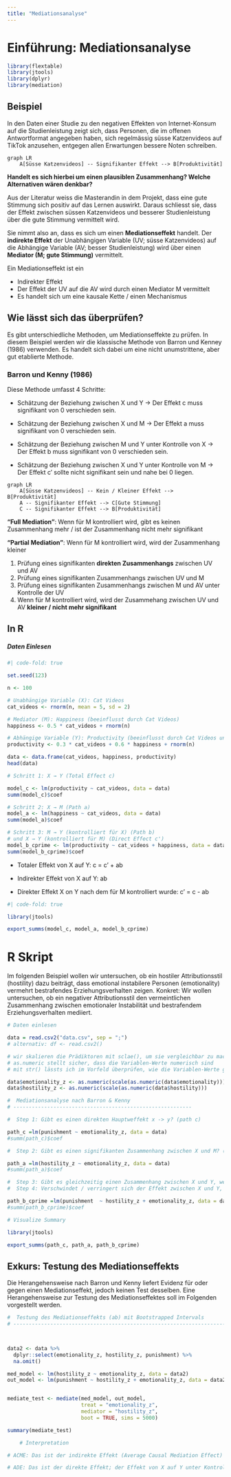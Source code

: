 ```yaml
---
title: "Mediationsanalyse"
---
```


# Einführung: Mediationsanalyse

```r
library(flextable)
library(jtools)
library(dplyr)
library(mediation)
```

## Beispiel

In den Daten einer Studie zu den negativen Effekten von Internet-Konsum auf die Studienleistung zeigt sich, dass Personen, die im offenen Antwortformat angegeben haben, sich regelmässig süsse Katzenvideos auf TikTok anzusehen, entgegen allen Erwartungen bessere Noten schreiben. 



```mermaid
graph LR
    A[Süsse Katzenvideos] -- Signifikanter Effekt --> B[Produktivität]
```


**Handelt es sich hierbei um einen plausiblen Zusammenhang? Welche Alternativen wären denkbar?**

Aus der Literatur weiss die Masterandin in dem Projekt, dass eine gute Stimmung sich positiv auf das Lernen auswirkt. Daraus schliesst sie, dass der Effekt zwischen süssen Katzenvideos und besserer Studienleistung über die gute Stimmung vermittelt wird. 

Sie nimmt also an, dass es sich um einen **Mediationseffekt** handelt. Der **indirekte Effekt** der Unabhängigen Variable (UV; süsse Katzenvideos) auf die Abhängige Variable (AV; besser Studienleistung) wird über einen **Mediator (M; gute Stimmung)** vermittelt.  

::: {.callout-warning title="Definition Mediationseffekt"}

Ein Mediationseffekt ist ein

- Indirekter Effekt
- Der Effekt der UV auf die AV wird durch einen Mediator M vermittelt
- Es handelt sich um eine kausale Kette / einen Mechanismus
:::

## Wie lässt sich das überprüfen?

Es gibt unterschiedliche Methoden, um Mediationseffekte zu prüfen. In diesem Beispiel werden wir die klassische Methode von Barron und Kenney (1986) verwenden. Es handelt sich dabei um eine nicht unumstrittene, aber gut etablierte Methode. 

### Barron und Kenny (1986)

Diese Methode umfasst 4 Schritte:

- Schätzung der Beziehung zwischen X und Y
→ Der Effekt c muss signifikant von 0 verschieden sein.

- Schätzung der Beziehung zwischen X und M
→ Der Effekt a muss signifikant von 0 verschieden sein.

- Schätzung der Beziehung zwischen M und Y unter Kontrolle von X
→ Der Effekt b muss signifikant von 0 verschieden sein.

- Schätzung der Beziehung zwischen X und Y unter Kontrolle von M
→ Der Effekt c′ sollte nicht signifikant sein und nahe bei 0 liegen.

```mermaid
graph LR
    A[Süsse Katzenvideos] -- Kein / Kleiner Effekt --> B[Produktivität]
    A -- Signifikanter Effekt --> C[Gute Stimmung]
    C -- Signifikanter Effekt --> B[Produktivität]
```

**"Full Mediation"**: Wenn für M kontrolliert wird, gibt es keinen Zusammenhang mehr / ist der Zusammenhang nicht mehr signifikant

**"Partial Mediation"**: Wenn für M kontrolliert wird, wird der Zusammenhang kleiner

::: {.callout-warning title="Methode von Barron und Kenny (1986)"}

1. Prüfung eines signifikanten **direkten Zusammenhangs** zwischen UV und AV
2. Prüfung eines signifikanten Zusammenhangs zwischen UV und M
3. Prüfung eines signifikanten Zusammenhangs zwischen M und AV unter Kontrolle der UV
4. Wenn für M kontrolliert wird, wird der Zusammehang zwischen UV und AV **kleiner / nicht mehr signifikant**

:::


## In R

##### Daten Einlesen

```r
#| code-fold: true

set.seed(123)

n <- 100

# Unabhängige Variable (X): Cat Videos
cat_videos <- rnorm(n, mean = 5, sd = 2)

# Mediator (M): Happiness (beeinflusst durch Cat Videos)
happiness <- 0.5 * cat_videos + rnorm(n)

# Abhängige Variable (Y): Productivity (beeinflusst durch Cat Videos und Happiness)
productivity <- 0.3 * cat_videos + 0.6 * happiness + rnorm(n)

data <- data.frame(cat_videos, happiness, productivity)
head(data)

```


::: {.callout-note collapse="true" title="1.Schätzung der Beziehung zwischen X und Y→ Der Effekt c muss signifikant von 0 verschieden sein."}
```r
# Schritt 1: X → Y (Total Effect c)

model_c <- lm(productivity ~ cat_videos, data = data)
summ(model_c)$coef
```
:::

::: {.callout-note collapse="true" title="2.Schätzung der Beziehung zwischen X und M→ Der Effekt a muss signifikant von 0 verschieden sein."}
```r
# Schritt 2: X → M (Path a)
model_a <- lm(happiness ~ cat_videos, data = data)
summ(model_a)$coef
```
:::


::: {.callout-note collapse="true" title="3.&4.Schätzung der Beziehung zwischen M und Y unter Kontrolle von X→ Der Effekt b muss signifikant von 0 verschieden sein / Der Effekt c' wird kleiner / nicht mehr signifikant."}
```r
# Schritt 3: M → Y (kontrolliert für X) (Path b)
# und X → Y (kontrolliert für M) (Direct Effect c')
model_b_cprime <- lm(productivity ~ cat_videos + happiness, data = data)
summ(model_b_cprime)$coef
```
:::



-   Totaler Effekt von X auf Y: c = c’ + ab

-   Indirekter Effekt von X auf Y: ab

-   Direkter Effekt X on Y nach dem für M kontrolliert wurde: c’ = c - ab


```r
#| code-fold: true

library(jtools)

export_summs(model_c, model_a, model_b_cprime)
```

# R Skript

Im folgenden Beispiel wollen wir untersuchen, ob ein hostiler Attributionsstil (hostility) dazu beiträgt, dass emotional instabilere Personen (emotionality) vermehrt bestrafendes Erziehungsverhalten zeigen. Konkret: Wir wollen untersuchen, ob ein negativer Attributionsstil den vermeintlichen Zusammenhang zwischen emotionaler Instabilität und bestrafendem Erziehungsverhalten mediiert. 

```r

# Daten einlesen

data = read.csv2("data.csv", sep = ";")
# alternativ: df <- read.csv2() 

# wir skalieren die Prädiktoren mit sclae(), um sie vergleichbar zu machen
# as.numeric stellt sicher, dass die Variablen-Werte numerisch sind
# mit str() lässts ich im Vorfeld überprüfen, wie die Variablen-Werte gespeichert sind

data$emotionality_z <- as.numeric(scale(as.numeric(data$emotionality)))
data$hostility_z <- as.numeric(scale(as.numeric(data$hostility)))


```

```r

#  Mediationsanalyse nach Barron & Kenny
# ----------------------------------------------------------

#  Step 1: Gibt es einen direkten Hauptweffekt x -> y? (path c)

path_c =lm(punishment ~ emotionality_z, data = data)
#summ(path_c)$coef

#  Step 2: Gibt es einen signifikanten Zusammenhang zwischen X und M? (path a)

path_a =lm(hostility_z ~ emotionality_z, data = data)
#summ(path_a)$coef

#  Step 3: Gibt es gleichzeitig einen Zusammenhang zwischen X und Y, wenn man für X kontrolliert? (path b)
#  Step 4: Verschwindet / verringert sich der Effekt zwischen X und Y, wenn man für M kontrolliert? (path c')

path_b_cprime =lm(punishment  ~ hostility_z + emotionality_z, data = data)
#summ(path_b_cprime)$coef

# Visualize Summary

library(jtools)

export_summs(path_c, path_a, path_b_cprime)

```

## Exkurs: Testung des Mediationseffekts 

Die Herangehensweise nach Barron und Kenny liefert Evidenz für oder gegen einen Mediationseffekt, jedoch keinen Test desselben. Eine Herangehensweise zur Testung des Mediationseffektes soll im Folgenden vorgestellt werden.  

```r

#  Testung des Mediationseffekts (ab) mit Bootstrapped Intervals
# -------------------------------------------------------------------------------------



data2 <- data %>%
  dplyr::select(emotionality_z, hostility_z, punishment) %>%
  na.omit()

med_model <- lm(hostility_z ~ emotionality_z, data = data2)
out_model <- lm(punishment ~ hostility_z + emotionality_z, data = data2)


mediate_test <- mediate(med_model, out_model,
                        treat = "emotionality_z",
                        mediator = "hostility_z",
                        boot = TRUE, sims = 5000)

summary(mediate_test)

    # Interpretation

# ACME: Das ist der indirekte Effekt (Average Causal Mediation Effect) — der Teil von X’s Effect auf Y, der durch den Mediator M vermittelt wird

# ADE: Das ist der direkte Effekt; der Effekt von X auf Y unter Kontrolle des Einflusses von M

```

